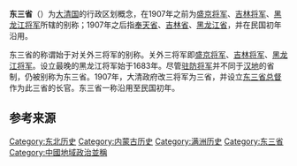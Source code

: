 {{Otheruses|东北三省}}'''东三省'''（{{lang-mnc|ᡩᡝᡵᡤᡳ<br>ᡳᠯᠠᠨ<br>ᡤᠣᠯᠣ|z=dergi ilan golo}}）为[[大清国|大清国]]的行政区划概念，在1907年之前为[[盛京将军|盛京将军]]、[[吉林将军|吉林将军]]、[[黑龙江将军|黑龙江将军]]所辖的别称；1907年之后指[[奉天省|奉天省]]、[[吉林省_(清)|吉林省]]、[[黑龍江省_(清)|黑龙江省]]，并在民国初年沿用。

东三省的称谓始于对关外三将军的别称。关外三将军即[[盛京将军|盛京将军]]、[[吉林将军|吉林将军]]、[[黑龙江将军|黑龙江将军]]。设立最晚的黑龙江将军始于1683年。尽管[[驻防将军|驻防将军]]并不同于[[汉地|汉地]]的省制，仍被别称为东三省。{{r|Clausen|page=7}}1907年，大清政府改三将军为三省，并设立[[东三省总督|东三省总督]]作为此三省的长官。{{r|赵|page=313}}东三省一称沿用至民国初年。{{r|Br}}

== 参考来源 ==
{{reflist|refs=
<ref name=Clausen>{{Cite book|url=https://books.google.co.jp/books?id=RpIvpEjlEJQC&pg=PA7&redir_esc=y#v=onepage&q&f=false|title=The Making of a Chinese City: History and Historiography in Harbin|author1=Søren Clausen|author2=Stig Thøgersen|publisher=M.E. Sharpe|year=1995|isbn=9781563244766|language=en|access-date=2021-12-10|archive-date=2021-12-10|archive-url=https://web.archive.org/web/20211210160612/https://books.google.co.jp/books?id=RpIvpEjlEJQC&pg=PA7&redir_esc=y#v=onepage&q&f=false|dead-url=no}}</ref>
<ref name=Br>{{cite web|url=https://kotobank.jp/word/%E6%9D%B1%E4%B8%89%E7%9C%81-103579|script-title=ja:ブリタニカ国際大百科事典 小項目事典「東三省」の解説|language=ja|accessdate=2021-12-10|archive-date=2021-12-10|archive-url=https://web.archive.org/web/20211210173519/https://kotobank.jp/word/%E6%9D%B1%E4%B8%89%E7%9C%81-103579|dead-url=no}}</ref>
<ref name=赵>{{Cite journal|title=清末東三省改制的背景|author=趙中孚|url=http://www.mh.sinica.edu.tw/MHDocument/PublicationDetail/PublicationDetail_1168.pdf|journal=近代史研究所集刊|issue=5|doi=|others=|year=1976|volume=|page=313-335|pmid=|access-date=2021-12-11|archive-date=2021-12-11|archive-url=https://web.archive.org/web/20211211192904/http://www.mh.sinica.edu.tw/MHDocument/PublicationDetail/PublicationDetail_1168.pdf|dead-url=no}}</ref>
}}
{{历史小作品}}
[[Category:东北历史|Category:东北历史]]
[[Category:内蒙古历史|Category:内蒙古历史]]
[[Category:满洲历史|Category:满洲历史]]
[[Category:东三省|Category:东三省]]
[[Category:中國地域政治並稱|Category:中國地域政治並稱]]
